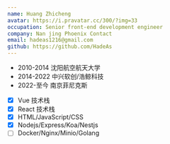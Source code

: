 ```yaml
---
name: Huang Zhicheng
avatar: https://i.pravatar.cc/300/?img=33
occupation: Senior front-end development engineer
company: Nan jing Phoenix Contact
email: hadeas1216@gmail.com
github: https://github.com/HadeAs
---
```


- 2010-2014 沈阳航空航天大学
- 2014-2022 中兴软创/浩鲸科技
- 2022-至今 南京菲尼克斯

- [x] Vue 技术栈
- [x] React 技术栈
- [x] HTML/JavaScript/CSS
- [x] Nodejs/Express/Koa/Nestjs
- [ ] Docker/Nginx/Minio/Golang

